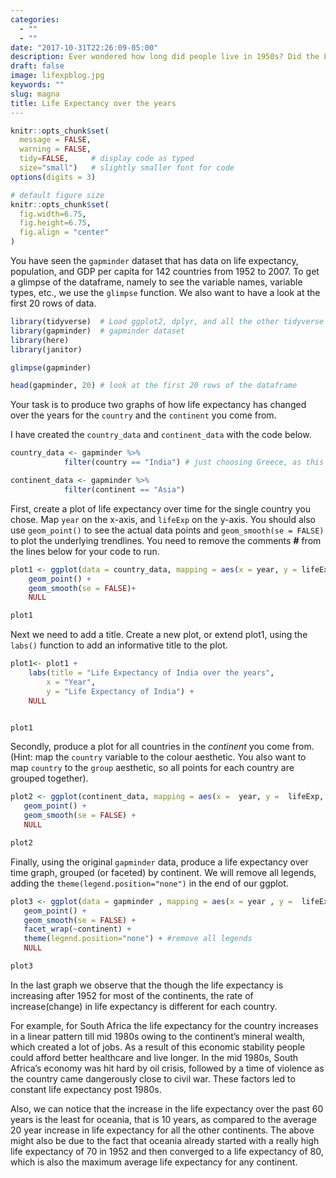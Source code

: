 ```yaml
---
categories:
  - ""
  - ""
date: "2017-10-31T22:26:09-05:00"
description: Ever wondered how long did people live in 1950s? Did the Life expectancy increase with development in healthcare or did decrease due the unhealthy lifestyle of prople and extrensic factors like pollution? 
draft: false
image: lifexpblog.jpg
keywords: ""
slug: magna
title: Life Expectancy over the years
---
```


```r
knitr::opts_chunk$set(
  message = FALSE, 
  warning = FALSE, 
  tidy=FALSE,     # display code as typed
  size="small")   # slightly smaller font for code
options(digits = 3)

# default figure size
knitr::opts_chunk$set(
  fig.width=6.75, 
  fig.height=6.75,
  fig.align = "center"
)
```

You have seen the `gapminder` dataset that has data on life expectancy, population, and GDP per capita for 142 countries from 1952 to 2007. To get a glimpse of the dataframe, namely to see the variable names, variable types, etc., we use the `glimpse` function. We also want to have a look at the first 20 rows of data.


```r
library(tidyverse)  # Load ggplot2, dplyr, and all the other tidyverse packages
library(gapminder)  # gapminder dataset
library(here)
library(janitor)
```

```r
glimpse(gapminder)

head(gapminder, 20) # look at the first 20 rows of the dataframe

```

Your task is to produce two graphs of how life expectancy has changed over the years for the `country` and the `continent` you come from.

I have created the `country_data` and `continent_data` with the code below.

```r
country_data <- gapminder %>% 
            filter(country == "India") # just choosing Greece, as this is where I come from

continent_data <- gapminder %>% 
            filter(continent == "Asia")
```

First, create a plot of life expectancy over time for the single country you chose. Map `year` on the x-axis, and `lifeExp` on the y-axis. You should also use `geom_point()` to see the actual data points and `geom_smooth(se = FALSE)` to plot the underlying trendlines. You need to remove the comments **\#** from the lines below for your code to run.

```r
plot1 <- ggplot(data = country_data, mapping = aes(x = year, y = lifeExp))+
    geom_point() +
    geom_smooth(se = FALSE)+
    NULL 

plot1
```

Next we need to add a title. Create a new plot, or extend plot1, using the `labs()` function to add an informative title to the plot.

```r
plot1<- plot1 +
    labs(title = "Life Expectancy of India over the years",
        x = "Year",
        y = "Life Expectancy of India") +
    NULL


plot1
```

Secondly, produce a plot for all countries in the *continent* you come from. (Hint: map the `country` variable to the colour aesthetic. You also want to map `country` to the `group` aesthetic, so all points for each country are grouped together).

```r
plot2 <- ggplot(continent_data, mapping = aes(x =  year, y =  lifeExp, colour= country, group=country))+
   geom_point() + 
   geom_smooth(se = FALSE) +
   NULL

plot2
```

Finally, using the original `gapminder` data, produce a life expectancy over time graph, grouped (or faceted) by continent. We will remove all legends, adding the `theme(legend.position="none")` in the end of our ggplot.

```r
plot3 <- ggplot(data = gapminder , mapping = aes(x = year , y =  lifeExp, colour= continent))+
   geom_point() + 
   geom_smooth(se = FALSE) +
   facet_wrap(~continent) +
   theme(legend.position="none") + #remove all legends
   NULL

plot3
```


In the last graph we observe that the though the life expectancy is increasing after 1952 for most of the continents, the rate of increase(change) in life expectancy is different for each country. 

For example, for South Africa the life expectancy for the country increases in a linear pattern till mid 1980s owing to the continent's mineral wealth, which created a lot of jobs. As a result of this economic stability people could afford better healthcare and live longer. In the mid 1980s, South Africa's economy was hit hard by oil crisis, followed by a time of violence as the country came dangerously close to civil war. These factors led to constant life expectancy post 1980s.

Also, we can notice that the increase in the life expectancy over the past 60 years is the least for oceania, that is 10 years, as compared to the average 20 year increase in life expectancy for all the other continents. The above might also be due to the fact that oceania already started with a really high life expectancy of 70 in 1952 and then converged to a life expectancy of 80, which is also the maximum average life expectancy for any continent.

